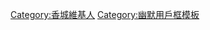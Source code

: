 {{Userbox
  |border-c=#ffd200
  |border-s=2
  |id-c=#ad1dda
  |id-s=10
  |id-fc=#32efca
  |id-lh=1.4
  |info-c=#cafef4
  |info-s=10
  |info-fc=#0089b4
  |id=香城<br>可憐人
  |info=這個用戶疑遭'''[[香港考試及評核局|惡魔]]'''及'''[[大學聯合招生辦法|豬扒屎]]'''詛咒，被困'''[[香城 (虛構城市)|香城]]'''多年，叫天不應，叫地不聞，過著非人生活！
}}
<includeonly>[[Category:香城維基人]]</includeonly>
<noinclude>
[[Category:幽默用戶框模板]]
</noinclude>